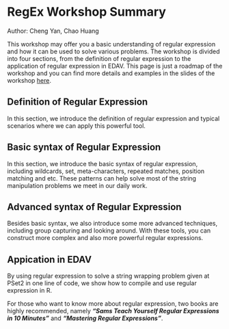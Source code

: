 # RegEx Workshop Summary

Author: Cheng Yan, Chao Huang

This workshop may offer you a basic understanding of regular expression and how it can be used to solve various problems. The workshop is divided into four sections, from the definition of regular expression to the application of regular expression in EDAV. This page is just a roadmap of the workshop and you can find more details and examples in the slides of the workshop [here](resources/regex_workshop/RegEx_101.pdf).

## Definition of Regular Expression

In this section, we introduce the definition of regular expression and typical scenarios where we can apply this powerful tool.

## Basic syntax of Regular Expression

In this section, we introduce the basic syntax of regular expression, including wildcards, set, meta-characters, repeated matches, position matching and etc. These patterns can help solve most of the string manipulation problems we meet in our daily work.

## Advanced syntax of Regular Expression

Besides basic syntax, we also introduce some more advanced techniques, including group capturing and looking around. With these tools, you can construct more complex and also more powerful regular expressions. 

## Appication in EDAV

By using regular expression to solve a string wrapping problem given at PSet2 in one line of code, we show how to compile and use regular expression in R.

For those who want to know more about regular expression, two books are highly recommended, namely __*"Sams Teach Yourself Regular Expressions in 10 Minutes"*__ and __*"Mastering Regular Expressions"*__.
